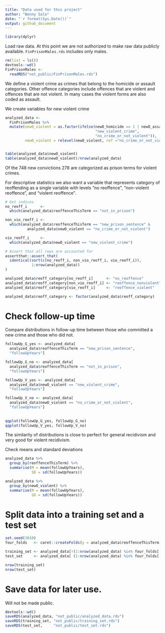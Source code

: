 ```yaml
---
title: "Data used for this project"
author: "Benny Salo"
date: "`r format(Sys.Date())`"
output: github_document
---
```



```r
library(dplyr)
```

Load raw data. At this point we are not authorized to make raw data publicly available. `FinPrisonMales.rds` includes only males.

```r
rm(list = ls())
devtools::wd()
FinPrisonMales <- 
  readRDS("not_public/FinPrisonMales.rds")
```

We define a violent crime as crimes that belong to the homicide or assault categories. Other offence categories include offences that are violent and offences that are not violent. In many cases the violent forms are also coded as assault. 

We create variables for new violent crime 

```r
analyzed_data <- 
  FinPrisonMales %>% 
  mutate(newO_violent = as.factor(ifelse(newO_homicide == 1 | newO_assault == 1, 
                                         "new_violent_crime", 
                                         "no_crime_or_not_violent")),
         newO_violent = relevel(newO_violent, ref ="no_crime_or_not_violent"))


table(analyzed_data$newO_violent)
table(analyzed_data$newO_violent)/nrow(analyzed_data)
```

Of the 748 new convictions 278 are categorized as prison terms for violent crimes.

For descriptive statistics we also want a variable that represents category of reoffending as a single variable with levels "no reoffence", "non-violent reoffence", and "violent reoffence".

```r
# Get indices
no_reoff_i      <- 
  which(analyzed_data$reoffenceThisTerm == "not_in_prison")

non_vio_reoff_i <- 
  which(analyzed_data$reoffenceThisTerm == "new_prison_sentence" &
          analyzed_data$newO_violent == "no_crime_or_not_violent")

vio_reoff_i     <-
  which(analyzed_data$newO_violent == "new_violent_crime")

# Assert that all rows are accounted for
assertthat::assert_that(
  identical(sort(c(no_reoff_i, non_vio_reoff_i, vio_reoff_i)),
            1:nrow(analyzed_data))
)

analyzed_data$reoff_category[no_reoff_i]      <- "no_reoffence"
analyzed_data$reoff_category[non_vio_reoff_i] <- "reoffence_nonviolent"
analyzed_data$reoff_category[vio_reoff_i]     <- "reoffence_violent"

analyzed_data$reoff_category <- factor(analyzed_data$reoff_category)

```


# Check follow-up time

Compare distributions in follow-up time between those who committed a new crime and those who did not.

```r
followUp_G_yes <- analyzed_data[
  analyzed_data$reoffenceThisTerm == "new_prison_sentence",
  "followUpYears"]

followUp_G_no <- analyzed_data[
  analyzed_data$reoffenceThisTerm == "not_in_prison",
  "followUpYears"]

followUp_V_yes <- analyzed_data[
  analyzed_data$newO_violent == "new_violent_crime",
  "followUpYears"]

followUp_V_no <- analyzed_data[
  analyzed_data$newO_violent == "no_crime_or_not_violent",
  "followUpYears"]
  
  
qqplot(followUp_G_yes, followUp_G_no)
qqplot(followUp_V_yes, followUp_V_no)
```

The similarity of distributions is close to perfect for general recidivism and very good for violent recidivism.

Check means and standard deviations

```r
analyzed_data %>% 
  group_by(reoffenceThisTerm) %>% 
  summarise(M = mean(followUpYears),
            SD = sd(followUpYears))

analyzed_data %>% 
  group_by(newO_violent) %>% 
  summarise(M = mean(followUpYears),
            SD = sd(followUpYears))

```

# Split data into a training set and a test set

```r
set.seed(3010)
four_folds   <- caret::createFolds(y = analyzed_data$reoffenceThisTerm, k = 4)

training_set <- analyzed_data[!(1:nrow(analyzed_data) %in% four_folds[[4]]), ]
test_set     <- analyzed_data[ (1:nrow(analyzed_data) %in% four_folds[[4]]), ]

nrow(training_set)
nrow(test_set)

```


# Save data for later use. 
Will not be made public.
```r
devtools::wd()
saveRDS(analyzed_data, "not_public/analyzed_data.rds")
saveRDS(training_set, "not_public/training_set.rds")
saveRDS(test_set,     "not_public/test_set.rds")
```





